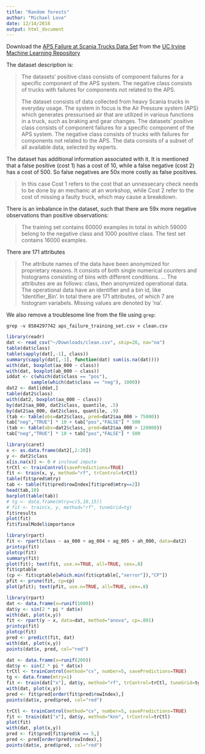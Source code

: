```yaml
---
title: "Random forests"
author: "Michael Love"
date: 12/14/2018
output: html_document
---
```


Download the
[APS Failure at Scania Trucks Data Set](https://archive.ics.uci.edu/ml/datasets/APS+Failure+at+Scania+Trucks) from
the
[UC Irvine Machine Learning Repository](https://archive.ics.uci.edu/ml/index.php)

The dataset description is:

> The datasets' positive class consists of component failures for a
> specific component of the APS system. The negative class consists of
> trucks with failures for components not related to the APS.
>
> The dataset consists of data collected from heavy Scania 
> trucks in everyday usage. The system in focus is the 
> Air Pressure system (APS) which generates pressurised 
> air that are utilized in various functions in a truck, 
> such as braking and gear changes. The datasets' 
> positive class consists of component failures 
> for a specific component of the APS system. 
> The negative class consists of trucks with failures 
> for components not related to the APS. The data consists 
> of a subset of all available data, selected by experts. 

The dataset has additional information associated with it. It is
mentioned that a false positive (cost 1) has a cost of 10, while a
false negative (cost 2) has a cost of 500. So false negatives are 50x
more costly as false positives.

> In this case Cost 1 refers to the cost that an unnessecary 
> check needs to be done by an mechanic at an workshop, while 
> Cost 2 refer to the cost of missing a faulty truck, 
> which may cause a breakdown. 

There is an imbalance in the dataset, such that there are 59x more
negative observations than positive observations:

> The training set contains 60000 examples in total in which 
> 59000 belong to the negative class and 1000 positive class. 
> The test set contains 16000 examples. 

There are 171 attributes

> The attribute names of the data have been anonymized for 
> proprietary reasons. It consists of both single numerical 
> counters and histograms consisting of bins with different 
> conditions. 
> ...
> The attributes are as follows: class, then 
> anonymized operational data. The operational data have 
> an identifier and a bin id, like 'Identifier_Bin'. 
> In total there are 171 attributes, of which 7 are 
> histogram variabels. Missing values are denoted by 'na'.

We also remove a troublesome line from the file using `grep`:

```
grep -v 8584297742 aps_failure_training_set.csv > clean.csv
```

```r
library(readr)
dat <- read_csv("~/Downloads/clean.csv", skip=20, na="na")
table(dat$class)
table(sapply(dat[,-1], class))
summary(sapply(dat[,-1], function(dat) sum(is.na(dat))))
with(dat, boxplot(aa_000 ~ class))
with(dat, boxplot(ab_000 ~ class))
iddat <- c(which(dat$class == "pos"),
         sample(which(dat$class == "neg"), 1000))
dat2 <- dat[iddat,]
table(dat2$class)
with(dat2, boxplot(aa_000 ~ class))
by(dat2$aa_000, dat2$class, quantile, .5)
by(dat2$aa_000, dat2$class, quantile, .9)
(tab <- table(obs=dat2$class, pred=dat2$aa_000 > 75000))
tab["neg","TRUE"] * 10 + tab["pos","FALSE"] * 500
(tab <- table(obs=dat2$class, pred=dat2$aa_000 > 120000))
tab["neg","TRUE"] * 10 + tab["pos","FALSE"] * 500
```

```r
library(caret)
x <- as.data.frame(dat2[,2:20])
y <- dat2$class
x[is.na(x)] <- 0 # instead impute
trCtl <- trainControl(savePredictions=TRUE)
fit <- train(x, y, method="rf", trControl=trCtl)
table(fit$pred$mtry)
tab <- table(fit$pred$rowIndex[fit$pred$mtry==2])
head(tab,10)
barplot(table(tab))
# tg <- data.frame(mtry=c(5,10,15))
# fit <- train(x, y, method="rf", tuneGrid=tg)
fit$results
plot(fit)
fit$finalModel$importance
```

```r
library(rpart)
fit <- rpart(class ~ aa_000 + ag_004 + ag_005 + ah_000, data=dat2)
printcp(fit)
plotcp(fit)
summary(fit)
plot(fit); text(fit, use.n=TRUE, all=TRUE, cex=.8)
fit$cptable
(cp <- fit$cptable[which.min(fit$cptable[,"xerror"]),"CP"])
pfit <- prune(fit, cp=cp)
plot(pfit); text(pfit, use.n=TRUE, all=TRUE, cex=.8)
```

```r
library(rpart)
dat <- data.frame(x=runif(1000))
dat$y <- sin(2 * pi * dat$x)
with(dat, plot(x,y))
fit <- rpart(y ~ x, data=dat, method="anova", cp=.001)
printcp(fit)
plotcp(fit)
pred <- predict(fit, dat)
with(dat, plot(x,y))
points(dat$x, pred, col="red")
```

```r
dat <- data.frame(x=runif(200))
dat$y <- sin(2 * pi * dat$x)
trCtl <- trainControl(method="cv", number=5, savePredictions=TRUE)
tg <- data.frame(mtry=1)
fit <- train(dat["x"], dat$y, method="rf", trControl=trCtl, tuneGrid=tg)
with(dat, plot(x,y))
pred <- fit$pred[order(fit$pred$rowIndex),]
points(dat$x, pred$pred, col="red")
```

```r
trCtl <- trainControl(method="cv", number=5, savePredictions=TRUE)
fit <- train(dat["x"], dat$y, method="knn", trControl=trCtl)
plot(fit)
with(dat, plot(x,y))
pred <- fit$pred[fit$pred$k == 5,]
pred <- pred[order(pred$rowIndex),]
points(dat$x, pred$pred, col="red")
```

